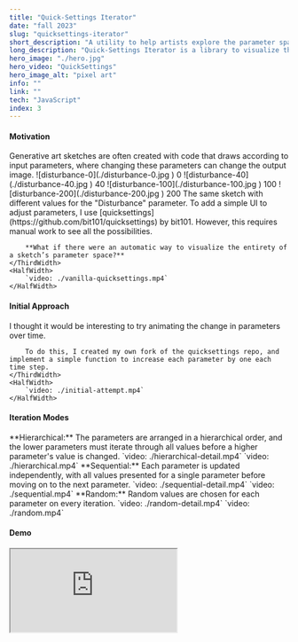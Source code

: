 ```yaml
---
title: "Quick-Settings Iterator"
date: "fall 2023"
slug: "quicksettings-iterator"
short_description: "A utility to help artists explore the parameter spaces of their sketches."
long_description: "Quick-Settings Iterator is a library to visualize the change in parameter values over time, making it easy for artists explore the parameter spaces of their sketches."
hero_image: "./hero.jpg"
hero_video: "QuickSettings"
hero_image_alt: "pixel art"
info: ""
link: ""
tech: "JavaScript"
index: 3
---
```


#### Motivation
<FlexContainer>
    <ThirdWidth>
        Generative art sketches are often created with code that draws according to input parameters, where changing these parameters can change the output image.
    </ThirdWidth>
    <HalfWidth>
        <FlexContainer>
            <HalfWidth>
                ![disturbance-0](./disturbance-0.jpg )
                <Caption>0</Caption>
            </HalfWidth>
            <HalfWidth>
                ![disturbance-40](./disturbance-40.jpg )
                <Caption>40</Caption>
            </HalfWidth>
            <HalfWidth>
                ![disturbance-100](./disturbance-100.jpg )
                <Caption>100</Caption>
            </HalfWidth>
            <HalfWidth>
                ![disturbance-200](./disturbance-200.jpg )
                <Caption>200</Caption>
            </HalfWidth>
        </FlexContainer>
        <Caption>The same sketch with different values for the "Disturbance" parameter.</Caption>
    </HalfWidth>
</FlexContainer>
<FlexContainer>
    <ThirdWidth>
        To add a simple UI to adjust parameters, I use [quicksettings](https://github.com/bit101/quicksettings) by bit101.
        However, this requires manual work to see all the possibilities.

        **What if there were an automatic way to visualize the entirety of a sketch’s parameter space?**
    </ThirdWidth>
    <HalfWidth>
        `video: ./vanilla-quicksettings.mp4`
    </HalfWidth>
</FlexContainer>

#### Initial Approach
<FlexContainer>
    <ThirdWidth>
        I thought it would be interesting to try animating the change in parameters over time.

        To do this, I created my own fork of the quicksettings repo, and implement a simple function to increase each parameter by one each time step.
    </ThirdWidth>
    <HalfWidth>
        `video: ./initial-attempt.mp4`
    </HalfWidth>
</FlexContainer>

#### Iteration Modes
<FlexContainer>
    <ThirdWidth>
        **Hierarchical:** The parameters are arranged in a hierarchical order, and the lower parameters must iterate through all values before a higher parameter's value is changed.
    </ThirdWidth>
    <HalfWidth>
        <ThirdWidth>
            `video: ./hierarchical-detail.mp4`
        </ThirdWidth>
    </HalfWidth>
</FlexContainer>
<FlexContainer>
    <HalfWidth>
        `video: ./hierarchical.mp4`
    </HalfWidth>
</FlexContainer>

<FlexContainer>
    <ThirdWidth>
        **Sequential:** Each parameter is updated independently, with all values presented for a single parameter before moving on to the next parameter.
    </ThirdWidth>
    <HalfWidth>
        <ThirdWidth>
            `video: ./sequential-detail.mp4`
        </ThirdWidth>
    </HalfWidth>
</FlexContainer>
<FlexContainer>
    <HalfWidth>
        `video: ./sequential.mp4`
    </HalfWidth>
</FlexContainer>

<FlexContainer>
    <ThirdWidth>
        **Random:** Random values are chosen for each parameter on every iteration.
    </ThirdWidth>
    <HalfWidth>
        <ThirdWidth>
            `video: ./random-detail.mp4`
        </ThirdWidth>
    </HalfWidth>
</FlexContainer>
<FlexContainer>
    <HalfWidth>
        `video: ./random.mp4`
    </HalfWidth>
</FlexContainer>

#### Demo
<iframe src="https://sketchbook.kieran.lol/quicksettings_demo.html" style={{width: "100%", height: "800px"}}></iframe>